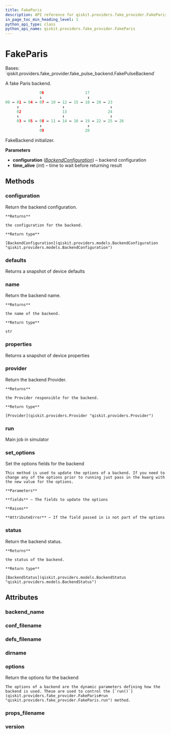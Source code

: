 ```yaml
---
title: FakeParis
description: API reference for qiskit.providers.fake_provider.FakeParis
in_page_toc_min_heading_level: 1
python_api_type: class
python_api_name: qiskit.providers.fake_provider.FakeParis
---
```


# FakeParis

<Class id="qiskit.providers.fake_provider.FakeParis" isDedicatedPage={true} github="https://github.com/qiskit/qiskit/tree/stable/0.22/qiskit/providers/fake_provider/backends/paris/fake_paris.py" signature="FakeParis">
  Bases: `qiskit.providers.fake_provider.fake_pulse_backend.FakePulseBackend`

  A fake Paris backend.

  ```python
                 06                  17
                 ↕                    ↕
  00 ↔ 01 ↔ 04 ↔ 07 ↔ 10 ↔ 12 ↔ 15 ↔ 18 ↔ 20 ↔ 23
       ↕                   ↕                    ↕
       02                  13                  24
       ↕                   ↕                    ↕
       03 ↔ 05 ↔ 08 ↔ 11 ↔ 14 ↔ 16 ↔ 19 ↔ 22 ↔ 25 ↔ 26
                 ↕                    ↕
                 09                  20
  ```

  FakeBackend initializer.

  **Parameters**

  *   **configuration** ([*BackendConfiguration*](qiskit.providers.models.BackendConfiguration "qiskit.providers.models.BackendConfiguration")) – backend configuration
  *   **time\_alive** (*int*) – time to wait before returning result

  ## Methods

  ### configuration

  <Function id="qiskit.providers.fake_provider.FakeParis.configuration" signature="FakeParis.configuration()">
    Return the backend configuration.

    **Returns**

    the configuration for the backend.

    **Return type**

    [BackendConfiguration](qiskit.providers.models.BackendConfiguration "qiskit.providers.models.BackendConfiguration")
  </Function>

  ### defaults

  <Function id="qiskit.providers.fake_provider.FakeParis.defaults" signature="FakeParis.defaults()">
    Returns a snapshot of device defaults
  </Function>

  ### name

  <Function id="qiskit.providers.fake_provider.FakeParis.name" signature="FakeParis.name()">
    Return the backend name.

    **Returns**

    the name of the backend.

    **Return type**

    str
  </Function>

  ### properties

  <Function id="qiskit.providers.fake_provider.FakeParis.properties" signature="FakeParis.properties()">
    Returns a snapshot of device properties
  </Function>

  ### provider

  <Function id="qiskit.providers.fake_provider.FakeParis.provider" signature="FakeParis.provider()">
    Return the backend Provider.

    **Returns**

    the Provider responsible for the backend.

    **Return type**

    [Provider](qiskit.providers.Provider "qiskit.providers.Provider")
  </Function>

  ### run

  <Function id="qiskit.providers.fake_provider.FakeParis.run" signature="FakeParis.run(run_input, **kwargs)">
    Main job in simulator
  </Function>

  ### set\_options

  <Function id="qiskit.providers.fake_provider.FakeParis.set_options" signature="FakeParis.set_options(**fields)">
    Set the options fields for the backend

    This method is used to update the options of a backend. If you need to change any of the options prior to running just pass in the kwarg with the new value for the options.

    **Parameters**

    **fields** – The fields to update the options

    **Raises**

    **AttributeError** – If the field passed in is not part of the options
  </Function>

  ### status

  <Function id="qiskit.providers.fake_provider.FakeParis.status" signature="FakeParis.status()">
    Return the backend status.

    **Returns**

    the status of the backend.

    **Return type**

    [BackendStatus](qiskit.providers.models.BackendStatus "qiskit.providers.models.BackendStatus")
  </Function>

  ## Attributes

  ### backend\_name

  <Attribute id="qiskit.providers.fake_provider.FakeParis.backend_name" attributeValue="'fake_paris'" />

  ### conf\_filename

  <Attribute id="qiskit.providers.fake_provider.FakeParis.conf_filename" attributeValue="'conf_paris.json'" />

  ### defs\_filename

  <Attribute id="qiskit.providers.fake_provider.FakeParis.defs_filename" attributeValue="'defs_paris.json'" />

  ### dirname

  <Attribute id="qiskit.providers.fake_provider.FakeParis.dirname" attributeValue="'/home/runner/work/qiskit/qiskit/.tox/docs/lib/python3.8/site-packages/qiskit/providers/fake_provider/backends/paris'" />

  ### options

  <Attribute id="qiskit.providers.fake_provider.FakeParis.options">
    Return the options for the backend

    The options of a backend are the dynamic parameters defining how the backend is used. These are used to control the [`run()`](qiskit.providers.fake_provider.FakeParis#run "qiskit.providers.fake_provider.FakeParis.run") method.
  </Attribute>

  ### props\_filename

  <Attribute id="qiskit.providers.fake_provider.FakeParis.props_filename" attributeValue="'props_paris.json'" />

  ### version

  <Attribute id="qiskit.providers.fake_provider.FakeParis.version" attributeValue="1" />
</Class>

